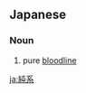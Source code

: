 ==Japanese==
{{ja-kanjitab|じゅん|けい|yomi=o}}

===Noun===
{{ja-noun|じゅんけい}}

# pure [[bloodline]]

[[ja:純系]]